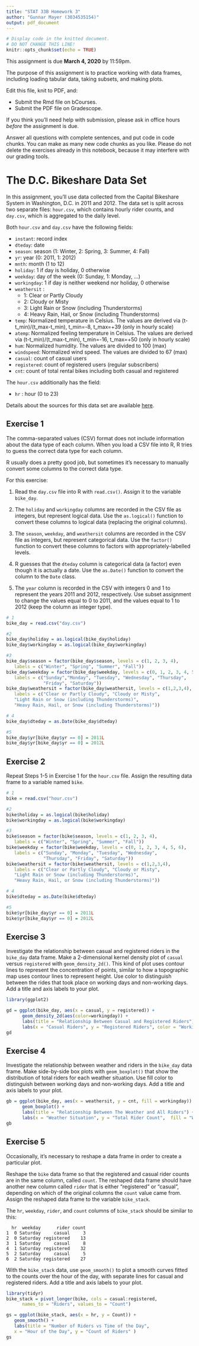 ```yaml
---
title: "STAT 33B Homework 3"
author: "Gunnar Mayer (3034535154)"
output: pdf_document
---
```


```r
# Display code in the knitted document.
# DO NOT CHANGE THIS LINE!
knitr::opts_chunk$set(echo = TRUE)
```

This assignment is due __March 4, 2020__ by 11:59pm.

The purpose of this assignment is to practice working with data frames,
including loading tabular data, taking subsets, and making plots.

Edit this file, knit to PDF, and:

* Submit the Rmd file on bCourses.
* Submit the PDF file on Gradescope.

If you think you'll need help with submission, please ask in office hours
_before_ the assignment is due.

Answer all questions with complete sentences, and put code in code chunks. You
can make as many new code chunks as you like. Please do not delete the exercises
already in this notebook, because it may interfere with our grading tools.


The D.C. Bikeshare Data Set
===========================

In this assignment, you'll use data collected from the Capital Bikeshare System
in Washington, D.C. in 2011 and 2012. The data set is split across two separate
files: `hour.csv`, which contains hourly rider counts, and `day.csv`, which is
aggregated to the daily level.

Both `hour.csv` and `day.csv` have the following fields:

* `instant`: record index
* `dteday`: date
* `season`: season (1: Winter, 2: Spring, 3: Summer, 4: Fall)
* `yr`: year (0: 2011, 1: 2012)
* `mnth`: month (1 to 12)
* `holiday`: 1 if day is holiday, 0 otherwise
* `weekday`: day of the week (0: Sunday, 1: Monday, ...)
* `workingday`: 1 if day is neither weekend nor holiday, 0 otherwise
* `weathersit` :
    - 1: Clear or Partly Cloudy
    - 2: Cloudy or Misty
    - 3: Light Rain or Snow (including Thunderstorms)
    - 4: Heavy Rain, Hail, or Snow (including Thunderstorms)
- `temp`: Normalized temperature in Celsius. The values are derived via
  (t-t_min)/(t_max-t_min), t_min=-8, t_max=+39 (only in hourly scale)
- `atemp`: Normalized feeling temperature in Celsius. The values are derived
  via (t-t_min)/(t_max-t_min), t_min=-16, t_max=+50 (only in hourly scale)
- `hum`: Normalized humidity. The values are divided to 100 (max)
- `windspeed`: Normalized wind speed. The values are divided to 67 (max)
- `casual`: count of casual users
- `registered`: count of registered users (regular subscribers)
- `cnt`: count of total rental bikes including both casual and registered 

The `hour.csv` additionally has the field:

- `hr` : hour (0 to 23)

Details about the sources for this data set are available [here](dcbikes).

[dcbikes]: https://archive.ics.uci.edu/ml/datasets/bike+sharing+dataset


Exercise 1
----------

The comma-separated values (CSV) format does not include information about the
data type of each column. When you load a CSV file into R, R tries to guess the
correct data type for each column.

R usually does a pretty good job, but sometimes it's necessary to manually
convert some columns to the correct data type.

For this exercise:

1. Read the `day.csv` file into R with `read.csv()`. Assign it to the variable
   `bike_day`.

2. The `holiday` and `workingday` columns are recorded in the CSV file as
   integers, but represent logical data. Use the `as.logical()` function to
   convert these columns to logical data (replacing the original columns).

3. The `season`, `weekday`, and `weathersit` columns are recorded in the CSV
   file as integers, but represent categorical data. Use the `factor()`
   function to convert these columns to factors with appropriately-labelled
   levels.

4. R guesses that the `dteday` column is categorical data (a factor) even
   though it is actually a date. Use the `as.Date()` function to convert the
   column to the `Date` class.

5. The `year` column is recorded in the CSV with integers 0 and 1 to represent
   the years 2011 and 2012, respectively. Use subset assignment to change the
   values equal to 0 to 2011, and the values equal to 1 to 2012 (keep the
   column as integer type).

```r
# 1
bike_day = read.csv("day.csv")

#2
bike_day$holiday = as.logical(bike_day$holiday)
bike_day$workingday = as.logical(bike_day$workingday)

#3
bike_day$season = factor(bike_day$season, levels = c(1, 2, 3, 4), 
   labels = c("Winter", "Spring", "Summer", "Fall"))
bike_day$weekday = factor(bike_day$weekday, levels = c(0, 1, 2, 3, 4, 5, 6), 
   labels = c("Sunday","Monday", "Tuesday", "Wednesday", "Thursday", 
              "Friday", "Saturday"))
bike_day$weathersit = factor(bike_day$weathersit, levels = c(1,2,3,4), 
   labels = c("Clear or Partly Cloudy", "Cloudy or Misty", 
   "Light Rain or Snow (including Thunderstorms)", 
   "Heavy Rain, Hail, or Snow (including Thunderstorms)"))

# 4
bike_day$dteday = as.Date(bike_day$dteday)

#5
bike_day$yr[bike_day$yr == 0] = 2011L
bike_day$yr[bike_day$yr == 0] = 2012L
```

Exercise 2
----------

Repeat Steps 1-5 in Exercise 1 for the `hour.csv` file. Assign the resulting
data frame to a variable named `bike`.

```r
# 1
bike = read.csv("hour.csv")

#2
bike$holiday = as.logical(bike$holiday)
bike$workingday = as.logical(bike$workingday)

#3
bike$season = factor(bike$season, levels = c(1, 2, 3, 4),
   labels = c("Winter", "Spring", "Summer", "Fall"))
bike$weekday = factor(bike$weekday, levels = c(0, 1, 2, 3, 4, 5, 6), 
   labels = c("Sunday", "Monday", "Tuesday", "Wednesday",
              "Thursday", "Friday", "Saturday"))
bike$weathersit = factor(bike$weathersit, levels = c(1,2,3,4), 
   labels = c("Clear or Partly Cloudy", "Cloudy or Misty", 
   "Light Rain or Snow (including Thunderstorms)", 
   "Heavy Rain, Hail, or Snow (including Thunderstorms)"))

# 4
bike$dteday = as.Date(bike$dteday)

#5
bike$yr[bike_day$yr == 0] = 2011L
bike$yr[bike_day$yr == 0] = 2012L

```


Exercise 3
----------

Investigate the relationship between casual and registered riders in the
`bike_day` data frame. Make a 2-dimensional kernel density plot of `casual`
versus `registered` with `geom_density_2d()`. This kind of plot uses contour
lines to represent the concentration of points, similar to how a topographic
map uses contour lines to represent height. Use color to distinguish between
the rides that took place on working days and non-working days. Add a title and
axis labels to your plot.

```r
library(ggplot2)

gd = ggplot(bike_day, aes(x = casual, y = registered)) +
      geom_density_2d(aes(color=workingday)) +
      labs(title = "Relationship Between Casual and Registered Riders") +
      labs(x = "Casual Riders", y = "Registered Riders", color = "Working Day?")
gd
```


Exercise 4
----------

Investigate the relationship between weather and riders in the `bike_day` data
frame. Make side-by-side box plots with `geom_boxplot()` that show the
distribution of total riders for each weather situation. Use fill color to
distinguish between working days and non-working days. Add a title and axis
labels to your plot.

```r
gb = ggplot(bike_day, aes(x = weathersit, y = cnt, fill = workingday)) +
      geom_boxplot() +
      labs(title = "Relationship Between The Weather and All Riders") +
      labs(x = "Weather Situation", y = "Total Rider Count",  fill = "Working Day?")
gb
```


Exercise 5
----------

Occasionally, it's necessary to reshape a data frame in order to create a
particular plot.

Reshape the `bike` data frame so that the registered and casual rider counts
are in the same column, called `count`. The reshaped data frame should have
another new column called `rider` that is either "registered" or "casual",
depending on which of the original columns the `count` value came from. Assign
the reshaped data frame to the variable `bike_stack`.

The `hr`, `weekday`, ` rider`, and `count` columns of `bike_stack` should be
similar to this:
```
  hr  weekday      rider count
1  0 Saturday     casual     3
2  0 Saturday registered    13
3  1 Saturday     casual     8
4  1 Saturday registered    32
5  2 Saturday     casual     5
6  2 Saturday registered    27
```

With the `bike_stack` data, use `geom_smooth()` to plot a smooth curves fitted
to the counts over the hour of the day, with separate lines for casual and
registered riders. Add a title and axis labels to your plot.

```r
library(tidyr)
bike_stack = pivot_longer(bike, cols = casual:registered, 
      names_to = "Riders", values_to = "Count")

gs = ggplot(bike_stack, aes(x = hr, y = Count)) +
   geom_smooth() +
   labs(title = "Number of Riders vs Time of the Day", 
   x = "Hour of the Day", y = "Count of Riders" )
gs
```
